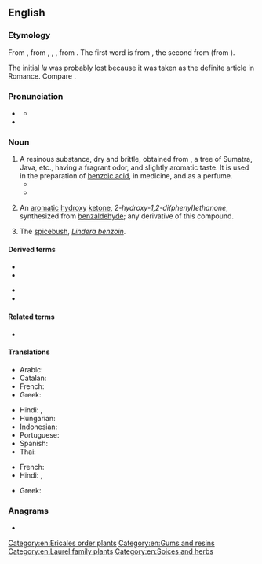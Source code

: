 ==English==
{{wikipedia}}

===Etymology===
From {{der|en|frm|benjoin}}, from {{der|en|es|benjuí}}, {{der|en|pt|beijoim}}, {{der|en|it|benzoi}}, from {{der|en|ar|لُبَان جَاوِيّ||Javanese frankincense}}. The first word is from {{der|en|sem-wes-pro|*laban-|t=white}}, the second from {{m|ar|جاوة|t=Java}} (from {{der|en|jv|ꦗꦮ}}).

The initial ''lu'' was probably lost because it was taken as the definite article in Romance. Compare {{m|en|oliban}}.
{{root|en|ar| ل ب ن}}

===Pronunciation===
* {{a|UK}} {{IPA|en|/ˈbɛnzəʊɪn/|/ˈbɛnzɔɪn/}}
** {{audio|en|LL-Q1860 (eng)-Vealhurl-benzoin.wav|Audio (UK)}}
* {{rhymes|en|ɛnzəʊɪn|ɛnzɔɪn|s1=3|s2=2}}

===Noun===
{{en-noun|~}}

# A resinous substance, dry and brittle, obtained from {{taxlink|Styrax benzoin|species|noshow=1}}, a tree of Sumatra, Java, etc., having a fragrant odor, and slightly aromatic taste. It is used in the preparation of [[benzoic acid]], in medicine, and as a perfume. {{defdate|from 16th c.}}
#* {{RQ:Bacon Sylva Sylvarum|passage=These following bodies do not draw: smaragd, achates, corneolus, pearl, jaspis, chalcedonius, alabaster, porphyry, coral, marble, touchstone, haematites, or bloodstone; smyris, ivory, bones, ebontree, cedar, cypress, pitch, softer rosin, camphire, galbanum, ammoniac, storax, '''benzoin''', loadstone, asphaltum.}}
#* {{quote-book|1=en|year=1936|author=Rollo Ahmed|title=The Black Art|publisher=Long|location=London|page=112|passage=Aromatics were used, too, especially in necromancy, and an old recipe of that sort comprises Musk, Myrrh, Frankincense, Red Storax, Mastick, Olibanum, Saffron, '''Benzoin''' and Labdanum.}}
# {{lb|en|organic compound}} An [[aromatic]] [[hydroxy]] [[ketone]], ''2-hydroxy-1,2-di(phenyl)ethanone'', synthesized from [[benzaldehyde]]; any derivative of this compound. {{defdate|from 19th c.}}
# The [[spicebush]], ''[[Lindera benzoin]]''. {{defdate|from 19th c.}}

====Derived terms====
{{der-top}}
* {{l|en|benjamin}}
* {{l|en|benzene}}
{{der-mid}}
* {{l|en|benzoic}}
* {{l|en|flowers of benzoin}}
{{der-bottom}}

====Related terms====
* {{l|en|benjamin}}

====Translations====
{{trans-top|resinous substance from tree}}
* Arabic: {{t|ar|لُبَان جَاوِيّ|m}}
* Catalan: {{t|ca|benjuí|m}}
* French: {{t+|fr|benjoin|m}}
* Greek: {{t+|el|βενζόη|f}}
{{trans-mid}}
* Hindi: {{t+|hi|गूगल|m}}, {{t+|hi|गुग्गुल|m}}
* Hungarian: {{t|hu|benzoe}}
* Indonesian: {{t+|id|kemenyan}}
* Portuguese: {{t|pt|beijoim|m}}
* Spanish: {{t|es|benjuí|m}}
* Thai: {{t|th|กำยาน}}
{{trans-bottom}}

{{trans-top|white crystalline substance}}
* French: {{t|fr|benzoïne|f}}
* Hindi: {{t+|hi|गूगल|m}}, {{t+|hi|गुग्गुल|m}}
{{trans-mid}}
* Greek: {{t+|el|βενζόη|f}}
{{trans-bottom}}

{{trans-see|spicebush}}

===Anagrams===
* {{anagrams|en|a=beinnoz|Benzion}}

[[Category:en:Ericales order plants]]
[[Category:en:Gums and resins]]
[[Category:en:Laurel family plants]]
[[Category:en:Spices and herbs]]